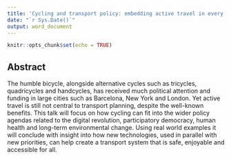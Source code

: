 ```yaml
---
title: 'Cycling and transport policy: embedding active travel in every stage of the planning process'
date: "`r Sys.Date()`"
output: word_document
---
```


```r
knitr::opts_chunk$set(echo = TRUE)
```

## Abstract

The humble bicycle, alongside alternative cycles such as tricycles, quadricycles and handcycles, has received much political attention and funding in large cities such as Barcelona, New York and London. Yet active travel is still not central to transport planning, despite the well-known benefits. This talk will focus on how cycling can fit into the wider policy agendas related to the digital revolution, participatory democracy, human health and long-term environmental change. Using real world examples it will conclude with insight into how new technologies, used in parallel with new priorities, can help create a transport system that is safe, enjoyable and accessible for all.